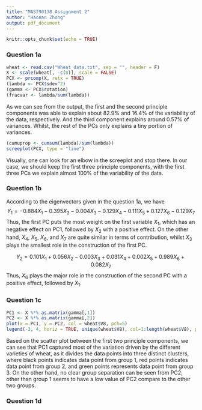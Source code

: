 ```yaml
---
title: "MAST90138 Assignment 2"
author: "Haonan Zhong"
output: pdf_document
---
```


```r
knitr::opts_chunk$set(echo = TRUE)
```

### Question 1a
```r
wheat <- read.csv("Wheat data.txt", sep = "", header = F)
X <- scale(wheat[, -c(8)], scale = FALSE)
PCX <- prcomp(X, retx = TRUE)
(lambda <- PCX$sdev^2)
(gamma <- PCX$rotation)
(fracvar <- lambda/sum(lambda))
```
As we can see from the output, the first and the second principle components was able to explain about 82.9% and 16.4% of the variability of the data, respectively. And the third component explains around 0.57% of variances. Whilst, the rest of the PCs only explains a tiny portion of variances.

```r
(cumuprop <- cumsum(lambda)/sum(lambda))
screeplot(PCX, type = "line")
```
Visually, one can look for an elbow in the screeplot and stop there. In our case, we should keep the first three principle components, with the first three PCs we explain almost 100% of the variability of the data.

### Question 1b
According to the eigenvectors given in the question 1a, we have
$$Y_{1} = -0.884X_1 - 0.395X_2 - 0.004X_3 - 0.129X_4 - 0.111X_5 + 0.127X_6 - 0.129X_7$$
Thus, the first PC puts the most weight on the first variable $X_1$, which has an negative effect on PC1, followed by $X_2$ with a positive effect. On the other hand, $X_4$, $X_5$, $X_6$, and $X_7$ are quite similar in terms of contribution, whilst $X_3$ plays the smallest role in the construction of the first PC.

$$Y_2 = 0.101X_1 +0.056X_2-0.003X_3 + 0.031X_4 + 0.002X_5 + 0.989X_6 + 0.082X_7$$
Thus, $X_6$ plays the major role in the construction of the second PC with a positive effect, followed by $X_1$.

### Question 1c
```r
PC1 <- X %*% as.matrix(gamma[,1])
PC2 <- X %*% as.matrix(gamma[,2])
plot(x = PC1, y = PC2, col = wheat$V8, pch=5)
legend(-3, 4, horiz = TRUE, unique(wheat$V8), col=1:length(wheat$V8), pch=5)
```
Based on the scatter plot between the first two principle components, we can see that PC1 captured most of the variation driven by the different varieties of wheat, as it divides the data points into three distinct clusters, where black points indicates data point from group 1, red points indicates data point from group 2, and green points represents data point from group 3. On the other hand, no clear group separation can be seen from PC2, other than group 1 seems to have a low value of PC2 compare to the other two groups.

### Question 1d
```r

```
